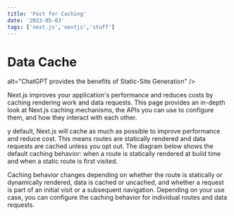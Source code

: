 ```yaml
---
title: 'Post for Caching'
date: '2023-05-03'
tags: ['next.js','nextjs','stuff']
---
```


# Data Cache
alt="ChatGPT provides the benefits of Static-Site Generation" />
<CustomImage src="https://raw.githubusercontent.com/fedega15/test-blogposts/main/images/caching-overview.avif" alt="ChatGPT provides the benefits of Static-Site Generation" />

Next.js improves your application's performance and reduces costs by caching rendering work and data requests. This page provides an in-depth look at Next.js caching mechanisms, the APIs you can use to configure them, and how they interact with each other.

y default, Next.js will cache as much as possible to improve performance and reduce cost. This means routes are statically rendered and data requests are cached unless you opt out. The diagram below shows the default caching behavior: when a route is statically rendered at build time and when a static route is first visited.

Caching behavior changes depending on whether the route is statically or dynamically rendered, data is cached or uncached, and whether a request is part of an initial visit or a subsequent navigation. Depending on your use case, you can configure the caching behavior for individual routes and data requests.